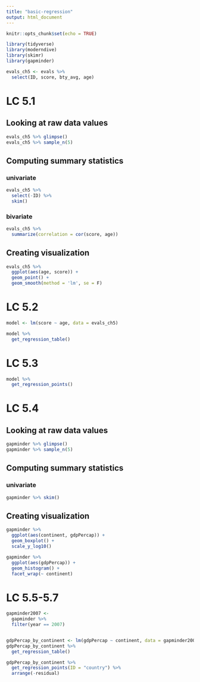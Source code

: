 ```yaml
---
title: "basic-regression"
output: html_document
---
```


```r
knitr::opts_chunk$set(echo = TRUE)
```

```r
library(tidyverse)
library(moderndive)
library(skimr)
library(gapminder)
```

```r
evals_ch5 <- evals %>%
  select(ID, score, bty_avg, age)
```

# LC 5.1

## Looking at raw data values

```r
evals_ch5 %>% glimpse()
evals_ch5 %>% sample_n(5)
```

## Computing summary statistics


### univariate

```r
evals_ch5 %>% 
  select(-ID) %>% 
  skim()
```

### bivariate

```r
evals_ch5 %>% 
  summarize(correlation = cor(score, age))
```

## Creating visualization

```r
evals_ch5 %>% 
  ggplot(aes(age, score)) +
  geom_point() + 
  geom_smooth(method = 'lm', se = F)
```


# LC 5.2

```r
model <- lm(score ~ age, data = evals_ch5)

model %>% 
  get_regression_table()
```

# LC 5.3

```r
model %>% 
  get_regression_points()
```


# LC 5.4

## Looking at raw data values

```r
gapminder %>% glimpse()
gapminder %>% sample_n(5)
```


## Computing summary statistics

### univariate

```r
gapminder %>% skim()
```

## Creating visualization

```r
gapminder %>% 
  ggplot(aes(continent, gdpPercap)) +
  geom_boxplot() + 
  scale_y_log10()

gapminder %>% 
  ggplot(aes(gdpPercap)) +
  geom_histogram() +
  facet_wrap(~ continent)
```

# LC 5.5-5.7

```r
gapminder2007 <- 
  gapminder %>% 
  filter(year == 2007)


gdpPercap_by_continent <- lm(gdpPercap ~ continent, data = gapminder2007) 
gdpPercap_by_continent %>% 
  get_regression_table()

gdpPercap_by_continent %>% 
  get_regression_points(ID = "country") %>% 
  arrange(-residual)
```

